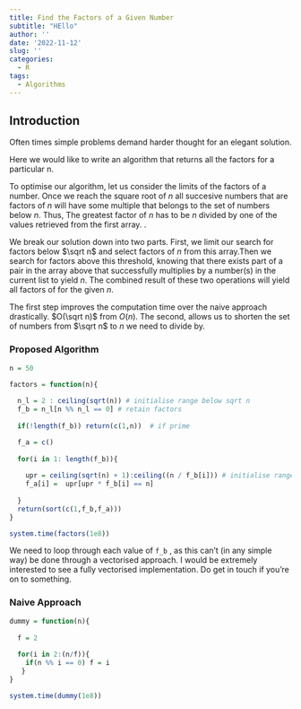 ```yaml
---
title: Find the Factors of a Given Number
subtitle: "HEllo"
author: ''
date: '2022-11-12'
slug: ''
categories:
  - R
tags:
  - Algorithms
---
```



## Introduction

Often times simple problems demand harder thought for an elegant solution. 

Here we would like to write an algorithm that returns all the factors for a particular n.  

To optimise our algorithm, let us consider the limits of the factors of a number. Once we reach the square root of $n$ all succesive numbers that are factors of $n$ will have some multiple that belongs to the set of numbers below $n$. Thus, The greatest factor of $n$ has to be $n$ divided by one of the values retrieved from the first array.      . 

We break our solution down into two parts. First, we limit our search for factors below $\sqrt n$ and select  factors of $n$ from this array.Then we search for factors above this threshold, knowing that there exists part of a pair in the array above that successfully multiplies by a number(s) in the current list to yield $n$. The combined result of these two operations will yield all factors of for the given $n$.

 
The first step improves the computation time over the naive approach drastically. $O(\sqrt n)$ from $O(n)$. The second, allows us to shorten the set of numbers from $\sqrt n$ to $n$ we need to divide by.       




### Proposed Algorithm



```r

n = 50

factors = function(n){
  
  n_l = 2 : ceiling(sqrt(n)) # initialise range below sqrt n
  f_b = n_l[n %% n_l == 0] # retain factors
  
  if(!length(f_b)) return(c(1,n))  # if prime 

  f_a = c()
  
  for(i in 1: length(f_b)){
    
    upr = ceiling(sqrt(n) + 1):ceiling((n / f_b[i])) # initialise range above sqrt n
    f_a[i] =  upr[upr * f_b[i] == n]
    
  }
  return(sort(c(1,f_b,f_a)))
}

system.time(factors(1e8))

```


We need to loop through each value of `f_b` , as this can't (in any simple way) be done through a vectorised approach. I would be extremely interested to see a fully vectorised implementation. Do get in touch if you're on to something.  


### Naive Approach

```r

dummy = function(n){
   
  f = 2
  
  for(i in 2:(n/f)){
    if(n %% i == 0) f = i  
   }
}

system.time(dummy(1e8))
```
